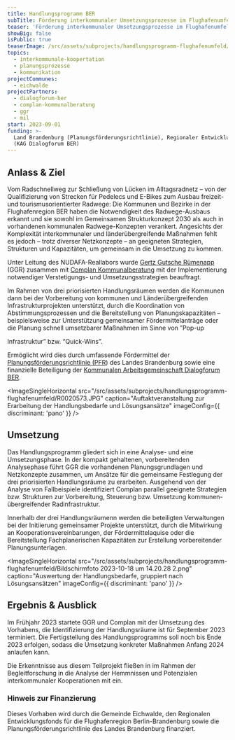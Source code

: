 ```yaml
---
title: Handlungsprogramm BER
subTitle: Förderung interkommunaler Umsetzungsprozesse im Flughafenumfeld
teaser: 'Förderung interkommunaler Umsetzungsprozesse im Flughafenumfeld '
showBig: false
isPublic: true
teaserImage: /src/assets/subprojects/handlungsprogramm-flughafenumfeld/teaserImage.JPG
topics:
  - interkommunale-koopertation
  - planungsprozesse
  - kommunikation
projectCommunes:
  - eichwalde
projectPartners:
  - dialogforum-ber
  - complan-kommunalberatung
  - ggr
  - mil
start: 2023-09-01
funding: >-
  Land Brandenburg (Planungsförderungsrichtlinie), Regionaler Entwicklungsfonds
  (KAG Dialogforum BER)
---
```


## Anlass & Ziel

Vom Radschnellweg zur Schließung von Lücken im Alltagsradnetz – von der Qualifizierung von Strecken für Pedelecs und E-Bikes zum Ausbau freizeit- und tourismusorientierter Radwege: Die Kommunen und Bezirke in der Flughafenregion BER haben die Notwendigkeit des Radwege-Ausbaus erkannt und sie sowohl im Gemeinsamen Strukturkonzept 2030 als auch in vorhandenen kommunalen Radwege-Konzepten verankert. Angesichts der Komplexität interkommunaler und länderübergreifende Maßnahmen fehlt es jedoch – trotz diverser Netzkonzepte – an geeigneten Strategien, Strukturen und Kapazitäten, um gemeinsam in die Umsetzung zu kommen.

Unter Leitung des NUDAFA-Reallabors wurde [Gertz Gutsche Rümenapp](https://ggr-planung.de/) (GGR) zusammen mit [Complan Kommunalberatung](https://www.complangmbh.de/) mit der Implementierung notwendiger Verstetigungs- und Umsetzungsstrategien beauftragt.

Im Rahmen von drei priorisierten Handlungsräumen werden die Kommunen dann bei der Vorbereitung von kommunen und Länderübergreifenden Infrastrukturprojekten unterstützt, durch die Koordination von Abstimmungsprozessen und die Bereitstellung von Planungskapazitäten – beispielsweise zur Unterstützung gemeinsamer Fördermittelanträge oder die Planung schnell umsetzbarer Maßnahmen im Sinne von ”Pop-up&#x20;

Infrastruktur” bzw. “Quick-Wins”.

Ermöglicht wird dies durch umfassende Fördermittel der [Planungsförderungsrichtlinie (PFR](https://lbv.brandenburg.de/kommunale-bauleitplanung-24757.html)) des Landes Brandenburg sowie eine finanzielle Beteiligung der [Kommunalen Arbeitsgemeinschaft Dialogforum BER](https://www.dialogforum-ber.de/seite/656690/handlungsprogramm-radwege.html).

<ImageSingleHorizontal
  src="/src/assets/subprojects/handlungsprogramm-flughafenumfeld/R0020573.JPG"
  caption="Auftaktveranstaltung zur Erarbeitung der Handlungsbedarfe und Lösungsansätze"
  imageConfig={{ discriminant: 'pano' }}
/>

## Umsetzung

Das Handlungsprogramm gliedert sich in eine Analyse- und eine Umsetzungsphase. In der kompakt gehaltenen, vorbereitenden Analysephase führt GGR die vorhandenen Planungsgrundlagen und Netzkonzepte zusammen, um Ansätze für die gemeinsame Festlegung der drei priorisierten Handlungsräume zu erarbeiten. Ausgehend von der Analyse von Fallbeispiele identifiziert Complan parallel geeignete Strategien bzw. Strukturen zur Vorbereitung, Steuerung bzw. Umsetzung kommunen-übergreifender Radinfrastruktur.

Innerhalb der drei Handlungsräumenn werden die beteiligten Verwaltungen bei der Initiierung gemeinsamer Projekte unterstützt, durch die Mitwirkung an Kooperationsvereinbarungen, der Fördermittelaquise oder die Bereitstellung Fachplanerischen Kapazitäten zur Erstellung vorbereitender Planungsunterlagen.

<ImageSingleHorizontal
  src="/src/assets/subprojects/handlungsprogramm-flughafenumfeld/Bildschirmfoto 2023-10-18 um 14.20.28 2.png"
  caption="Auswertung der Handlungsbedarfe, gruppiert nach Lösungsansätzen"
  imageConfig={{ discriminant: 'pano' }}
/>

## Ergebnis & Ausblick

Im Frühjahr 2023 startete GGR und Complan mit der Umsetzung des Vorhabens, die Identifizierung der Handlungsräume ist für September 2023 terminiert. Die Fertigstellung des Handlungsprogramms soll noch bis Ende 2023 erfolgen, sodass die Umsetzung konkreter Maßnahmen Anfang 2024 anlaufen kann.

Die Erkenntnisse aus diesem Teilprojekt fließen in im Rahmen der Begleitforschung in die Analyse der Hemmnissen und Potenzialen interkommunaler Kooperationen mit ein.

### Hinweis zur Finanzierung

Dieses Vorhaben wird durch die Gemeinde Eichwalde, den Regionalen Entwicklungsfonds für die Flughafenregion Berlin-Brandenburg sowie die Planungsförderungsrichtlinie des Landes Brandenburg finanziert.


